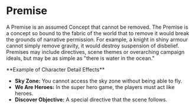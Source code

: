 
# Premise

A Premise is an assumed Concept that cannot be removed. The Premise is a concept so bound to the fabric of the world that to remove it would break the grounds of narrative permission. For example, a knight in shiny armour cannot simply remove gravity, it would destroy suspension of disbelief. Premises may include directives, scene themes or overarching campaign ideals, but may be as simple as "there is water in the ocean."

<Callout emoji="✨">
    **Example of Character Detail Effects** <br />
    <ul>
        <li>
            <strong>Sky Zone:</strong> You cannot access the sky zone without being able to fly.
        </li>
        <li>
            <strong>We Are Heroes:</strong> In the super hero game, the players must act like
            heroes.
        </li>
        <li>
            <strong>Discover Objective:</strong> A special directive that the scene follows.
        </li>
    </ul>
</Callout>
